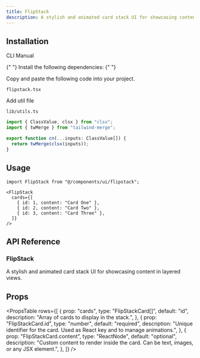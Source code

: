 ```yaml
---
title: FlipStack
description: A stylish and animated card stack UI for showcasing content in layered views.
---
```


<ComponentPreview name="flipstack-demo" className="" description="" />

## Installation

<Tabs defaultValue="cli" className="w-full">
  <TabsList>
    <TabsTrigger value="cli">CLI</TabsTrigger>
    <TabsTrigger value="manual">Manual</TabsTrigger>
  </TabsList>
  <TabsContent value="cli">
    <PkgOptions name="flipstack" />
  </TabsContent>
  <TabsContent value="manual">
    <Steps>

{" "}
<Step>Install the following dependencies:</Step>
<DepsOptions name="framer-motion" />{" "}

<Step>Copy and paste the following code into your project.</Step>
<p>
  <code>flipstack.tsx</code>
</p>
<ComponentSource name="flipstack" />

<Step>Add util file</Step>

<p>
  <code>lib/utils.ts</code>
</p>

```jsx
import { ClassValue, clsx } from "clsx";
import { twMerge } from "tailwind-merge";

export function cn(...inputs: ClassValue[]) {
  return twMerge(clsx(inputs));
}
```

</Steps>
  </TabsContent>
</Tabs>

## Usage

```tsx
import FlipStack from "@/components/ui/flipstack";
```

```tsx
<FlipStack
  cards={[
    { id: 1, content: "Card One" },
    { id: 2, content: "Card Two" },
    { id: 3, content: "Card Three" },
  ]}
/>
```

## API Reference

### FlipStack

A stylish and animated card stack UI for showcasing content in layered views.

## Props

<PropsTable
  rows={[
    {
      prop: "cards",
      type: "FlipStackCard[]",
      default: "id",
      description: "Array of cards to display in the stack.",
    },
    {
      prop: "FlipStackCard.id",
      type: "number",
      default: "required",
      description:
        "Unique identifier for the card. Used as React key and to manage animations.",
    },
    {
      prop: "FlipStackCard.content",
      type: "ReactNode",
      default: "optional",
      description:
        "Custom content to render inside the card. Can be text, images, or any JSX element.",
    },
  ]}
/>
